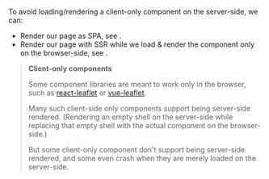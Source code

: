 
To avoid loading/rendering a client-only component on the server-side, we can:
 - Render our page as SPA, see <Link href="/render-modes" />.
 - Render our page with SSR while we load & render the component only on the browser-side, see <Link href="/dynamic-import" />.

> **Client-only components**
>
> Some component libraries are meant to work only in the browser,
> such as [react-leaflet](https://github.com/PaulLeCam/react-leaflet) or [vue-leaflet](https://github.com/vue-leaflet/vue-leaflet).
>
> Many such client-side only components support being server-side rendered. (Rendering an empty shell on the server-side while replacing that empty shell with the actual component on the browser-side.)
>
> But some client-only component don't support being server-side rendered, and some even crash when they are merely loaded on the server-side.

